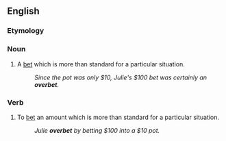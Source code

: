 ==English==

===Etymology===
{{prefix|over|bet|lang=en}}

===Noun===
{{en-noun}}

# {{label|en|poker}} A [[bet]] which is more than standard for a particular situation.
#: ''Since the pot was only $10, Julie's $100 bet was certainly an '''overbet'''.''

===Verb===
{{en-verb|overbets|overbetting|overbet|past2=overbetted}}

# {{label|en|poker}} To [[bet]] an amount which is more than standard for a particular situation.
#: ''Julie '''overbet''' by betting $100 into a $10 pot.''